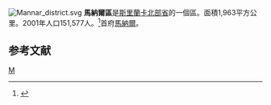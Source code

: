 [[File:Mannar_district.svg|right]]
'''馬納爾區'''是[[斯里蘭卡|斯里蘭卡]][[北部省_(斯里蘭卡)|北部省]]的一個區。面積1,963平方公里。2001年人口151,577人。<ref>{{Cite web |url=http://www.statistics.gov.lk/PopHouSat/PDF/Population/p9p2%20Population%20by%20district%20,%20sex,%20sex%20ratio%20and%20population%20density.pdf |title=2001年人口普查 |access-date=2008-05-10 |archive-date=2012-05-17 |archive-url=https://www.webcitation.org/67j70arpb?url=http://www.statistics.gov.lk/PopHouSat/PDF/Population/p9p2%20Population%20by%20district%20%2C%20sex%2C%20sex%20ratio%20and%20population%20density.pdf |dead-url=no }}</ref>首府[[馬納爾|馬納爾]]。
== 参考文献 ==
{{reflist}}
{{斯里蘭卡縣級行政區劃}}

[[Category:斯里蘭卡區|M]]